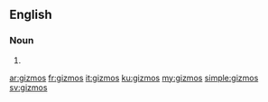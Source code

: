 ==English==

===Noun===
{{head|en|plural}}

# {{plural of|gizmo|lang=en}}

[[ar:gizmos]]
[[fr:gizmos]]
[[it:gizmos]]
[[ku:gizmos]]
[[my:gizmos]]
[[simple:gizmos]]
[[sv:gizmos]]